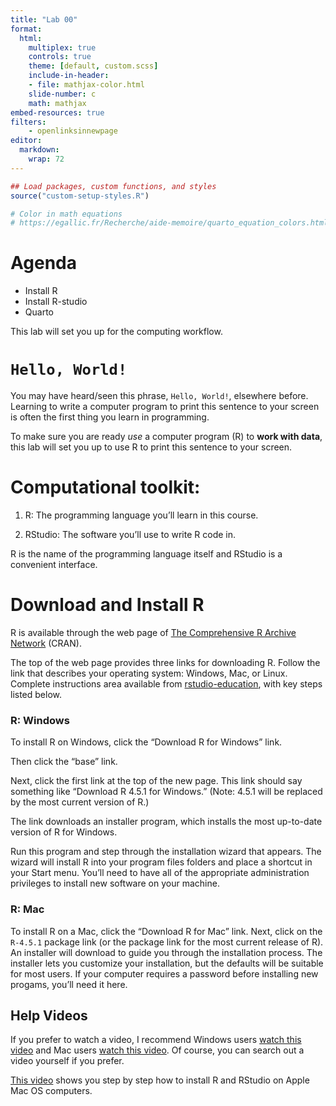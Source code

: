 ```yaml
---
title: "Lab 00"
format:
  html:
    multiplex: true
    controls: true
    theme: [default, custom.scss]
    include-in-header:
    - file: mathjax-color.html
    slide-number: c
    math: mathjax
embed-resources: true
filters:
    - openlinksinnewpage
editor: 
  markdown: 
    wrap: 72
---
```


```r
## Load packages, custom functions, and styles
source("custom-setup-styles.R")

# Color in math equations
# https://egallic.fr/Recherche/aide-memoire/quarto_equation_colors.html#colors-in-equations-with-revealjs
```

# Agenda {data-menu-title="Agenda" background-image="images/calendar.png" background-size="100px" background-repeat="repeat"}

-   Install R
-   Install R-studio
-   Quarto

This lab will set you up for the computing workflow.

# `Hello, World!`

You may have heard/seen this phrase, `Hello, World!`, elsewhere before.
Learning to write a computer program to print this sentence to your
screen is often the first thing you learn in programming.

To make sure you are ready *use* a computer program (R) to **work with
data**, this lab will set you up to use R to print this sentence to your
screen.

# Computational toolkit:

1.  R: The programming language you'll learn in this course.

2.  RStudio: The software you'll use to write R code in.

::: callout-note
R is the name of the programming language itself and RStudio is a
convenient interface.
:::

# Download and Install R

R is available through the web page of [The Comprehensive R Archive
Network](http://cran.r-project.org/) (CRAN).

The top of the web page provides three links for downloading R. Follow
the link that describes your operating system: Windows, Mac, or Linux.
Complete instructions area available from
[rstudio-education](https://rstudio-education.github.io/hopr/starting.html),
with key steps listed below.

### R: Windows

To install R on Windows, click the “Download R for Windows” link.

Then click the “base” link.

Next, click the first link at the top of the new page. This link should
say something like “Download R 4.5.1 for Windows.” (Note: 4.5.1 will be
replaced by the most current version of R.)

The link downloads an installer program, which installs the most
up-to-date version of R for Windows.

Run this program and step through the installation wizard that appears.
The wizard will install R into your program files folders and place a
shortcut in your Start menu. You’ll need to have all of the appropriate
administration privileges to install new software on your machine.



### R: Mac

To install R on a Mac, click the “Download R for Mac” link. Next, click
on the `R-4.5.1` package link (or the package link for the most current
release of R). An installer will download to guide you through the
installation process. The installer lets you customize your
installation, but the defaults will be suitable for most users. If your
computer requires a password before installing new progams, you’ll need
it here.

::: callout-note
## Help Videos

If you prefer to watch a video, 
I recommend Windows users 
[watch this video](https://www.youtube.com/watch?v=4AjFbJsNNb8) and 
Mac users [watch this video](https://www.youtube.com/watch?v=8NvvydRwxEI). 
Of course, you can search out a video yourself if you prefer.

[This video](https://www.youtube.com/watch?v=4AjFbJsNNb8) shows you step
by step how to install R and RStudio on Apple Mac OS computers.
:::
